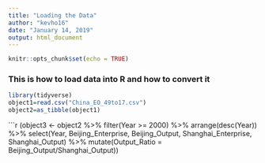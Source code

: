---
title: "Loading the Data"
author: "kevho16"
date: "January 14, 2019"
output: html_document
---

```{r setup, include=FALSE}
knitr::opts_chunk$set(echo = TRUE)
```

### This is how to load data into R and how to convert it

```{r}
library(tidyverse)
object1=read.csv("China_EO_49to17.csv")
object2=as_tibble(object1)

```

```{r}
(object3 <- object2 %>%
  filter(Year >= 2000) %>%
  arrange(desc(Year)) %>%
  select(Year, Beijing_Enterprise, Beijing_Output, Shanghai_Enterprise, Shanghai_Output) %>%
  mutate(Output_Ratio = Beijing_Output/Shanghai_Output))